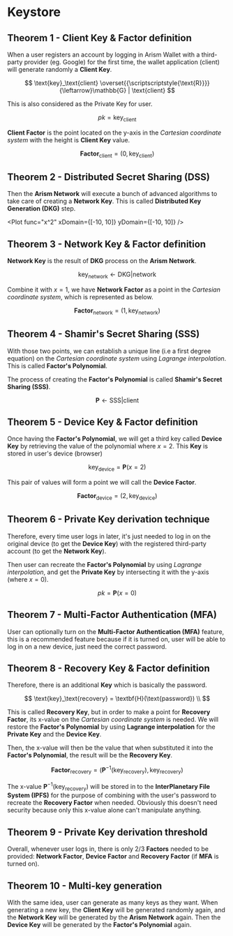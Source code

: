 
# Keystore

## Theorem 1 - Client Key & Factor definition

When a user registers an account by logging in Arism Wallet with a third-party provider (eg. Google) for the first time, the wallet application (client) will generate randomly a **Client Key**.

$$
\text{key}_\text{client} \overset{{\scriptscriptstyle{\text{R}}}}{\leftarrow}\mathbb{G} | \text{client}
$$

This is also considered as the Private Key for user.

$$
pk = \text{key}_\text{client}
$$

**Client Factor** is the point located on the y-axis in the _Cartesian coordinate system_ with the height is **Client Key** value.

$$
\textbf{Factor}_\text{client} = (0, \text{key}_\text{client})
$$

## Theorem 2 - Distributed Secret Sharing (DSS)

Then the **Arism Network** will execute a bunch of advanced algorithms to take care of creating a **Network Key**. This is called **Distributed Key Generation (DKG)** step.

<Plot func="x^2" xDomain={[-10, 10]} yDomain={[-10, 10]} />

## Theorem 3 - Network Key & Factor definition

**Network Key** is the result of **DKG** process on the **Arism Network**.

$$
\text{key}_\text{network} \leftarrow \text{DKG} | \text{network}
$$

Combine it with $x = 1$, we have **Network Factor** as a point in the _Cartesian coordinate system_, which is represented as below.

$$
\textbf{Factor}_\text{network} = (1, \text{key}_\text{network})
$$

## Theorem 4 - Shamir's Secret Sharing (SSS)

With those two points, we can establish a unique line (i.e a first degree equation) on the _Cartesian coordinate system_ using _Lagrange interpolation_. This is called **Factor's Polynomial**.

The process of creating the **Factor's Polynomial** is called **Shamir's Secret Sharing (SSS)**.

$$
\textbf{P} \leftarrow \text{SSS}|\text{client}
$$

## Theorem 5 - Device Key & Factor definition

Once having the **Factor's Polynomial**, we will get a third key called **Device Key** by retrieving the value of the polynomial where $x = 2$. This **Key** is stored in user's device (browser)

$$
\text{key}_\text{device} = \textbf{P}(x = 2)
$$

This pair of values will form a point we will call the **Device Factor**.

$$
\textbf{Factor}_\text{device} = (2, \text{key}_\text{device})
$$

## Theorem 6 - Private Key derivation technique

Therefore, every time user logs in later, it's just needed to log in on the original device (to get the **Device Key**) with the registered third-party account (to get the **Network Key**).

Then user can recreate the **Factor's Polynomial** by using _Lagrange interpolation_, and get the **Private Key** by intersecting it with the y-axis (where $x = 0$).

$$
pk = \textbf{P}(x = 0)
$$

## Theorem 7 - Multi-Factor Authentication (MFA)

User can optionally turn on the **Multi-Factor Authentication (MFA)** feature, this is a recommended feature because if it is turned on, user will be able to log in on a new device, just need the correct password.

## Theorem 8 - Recovery Key & Factor definition

Therefore, there is an additional **Key** which is basically the password.

$$
\text{key}_\text{recovery} = \textbf{H}(\text{password}) \\
$$

This is called **Recovery Key**, but in order to make a point for **Recovery Factor**, its x-value on the _Cartesian coordinate system_ is needed. We will restore the **Factor's Polynomial** by using **Lagrange interpolation** for the **Private Key** and the **Device Key**.

Then, the x-value will then be the value that when substituted it into the **Factor's Polynomial**, the result will be the **Recovery Key**.

$$
\textbf{Factor}_\text{recovery} = \left(\textbf{P}^{-1}(\text{key}_\text{recovery}), \text{key}_\text{recovery}\right)
$$

The x-value $\textbf{P}^{-1}(\text{key}_\text{recovery})$ will be stored in to the **InterPlanetary File System (IPFS)** for the purpose of combining with the user's password to recreate the **Recovery Factor** when needed. Obviously this doesn't need security because only this x-value alone can't manipulate anything.

## Theorem 9 - Private Key derivation threshold

Overall, whenever user logs in, there is only 2/3 **Factors** needed to be provided: **Network Factor**, **Device Factor** and **Recovery Factor** (if **MFA** is turned on).

## Theorem 10 - Multi-key generation

With the same idea, user can generate as many keys as they want. When generating a new key, the **Client Key** will be generated randomly again, and the **Network Key** will be generated by the **Arism Network** again. Then the **Device Key** will be generated by the **Factor's Polynomial** again.